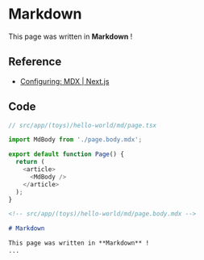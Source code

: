# Markdown

This page was written in **Markdown** !

## Reference

- [Configuring: MDX | Next.js](https://nextjs.org/docs/pages/building-your-application/configuring/mdx)

## Code

```ts
// src/app/(toys)/hello-world/md/page.tsx

import MdBody from './page.body.mdx';

export default function Page() {
  return (
    <article>
      <MdBody />
    </article>
  );
}
```

```md
<!-- src/app/(toys)/hello-world/md/page.body.mdx -->

# Markdown

This page was written in **Markdown** !
...
```
